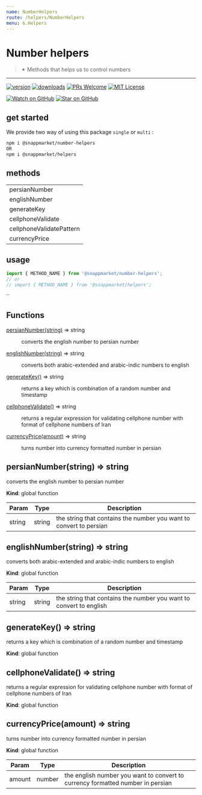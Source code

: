 ```yaml
---
name: NumberHelpers
route: /helpers/NumberHelpers
menu: 6.Helpers
---
```



# Number helpers
> ✴ Methods that helps us to control numbers
----

[![version](https://img.shields.io/npm/v/@snappmarket/number-helpers.svg?style=flat-square)](https://www.npmjs.com/package/@snappmarket/number-helpers)
[![downloads](https://img.shields.io/npm/dm/@snappmarket/number-helpers.svg?style=flat-square)](http://www.npmtrends.com/@snappmarket/number-helpers)
[![PRs Welcome](https://img.shields.io/badge/PRs-welcome-brightgreen.svg?style=flat-square)](http://makeapullrequest.com)
[![MIT License](https://img.shields.io/npm/l/@snappmarket/number-helpers.svg?style=flat-square)](https://github.com/snappmarket/frontend-toolbox/tree/master/packages/useDidUpdateEffect/blob/master/LICENSE.md)

[![Watch on GitHub](https://img.shields.io/github/watchers/snappmarket/frontend-toolbox.svg?style=social)](https://github.com/snappmarket/frontend-toolbox/watchers)
[![Star on GitHub](https://img.shields.io/github/stars/snappmarket/frontend-toolbox.svg?style=social)](https://github.com/snappmarket/frontend-toolbox/stargazers)

## get started 
We provide two way of using this package `single` or `multi` :
```bash
npm i @snappmarket/number-helpers
OR
npm i @snappmarket/helpers
```

## methods
|        |
| ------ |
| persianNumber                                                 |  
| englishNumber                                                 |  
| generateKey                                                 |  
| cellphoneValidate                                                 |  
| cellphoneValidatePattern                                                 |  
| currencyPrice                                                 |  

## usage 
```javascript
import { METHOD_NAME } from '@snappmarket/number-helpers';
// or 
// import { METHOD_NAME } from '@snappmarket/helpers';
```
``


## Functions

<dl>
<dt><a href="#persianNumber">persianNumber(string)</a> ⇒ string</dt>
<dd><p>converts the english number to persian number</p>
</dd>
<dt><a href="#englishNumber">englishNumber(string)</a> ⇒ string</dt>
<dd><p>converts both arabic-extended and arabic-indic numbers to english</p>
</dd>
<dt><a href="#generateKey">generateKey()</a> ⇒ string</dt>
<dd><p>returns a key which is combination of a random number and timestamp</p>
</dd>
<dt><a href="#cellphoneValidate">cellphoneValidate()</a> ⇒ string</dt>
<dd><p>returns a regular expression for validating cellphone number with format of cellphone numbers of Iran</p>
</dd>
<dt><a href="#currencyPrice">currencyPrice(amount)</a> ⇒ string</dt>
<dd><p>turns number into currency formatted number in persian</p>
</dd>
</dl>

<a name="persianNumber"></a>

## persianNumber(string) ⇒ string
converts the english number to persian number

**Kind**: global function  

| Param | Type | Description |
| --- | --- | --- |
| string | string | the string that contains the number  you want to convert to persian |

<a name="englishNumber"></a>

## englishNumber(string) ⇒ string
converts both arabic-extended and arabic-indic numbers to english

**Kind**: global function  

| Param | Type | Description |
| --- | --- | --- |
| string | string | the string that contains the number  you want to convert to english |

<a name="generateKey"></a>

## generateKey() ⇒ string
returns a key which is combination of a random number and timestamp

**Kind**: global function  
<a name="cellphoneValidate"></a>

## cellphoneValidate() ⇒ string
returns a regular expression for validating cellphone number with format of cellphone numbers of Iran

**Kind**: global function  
<a name="currencyPrice"></a>

## currencyPrice(amount) ⇒ string
turns number into currency formatted number in persian

**Kind**: global function  

| Param | Type | Description |
| --- | --- | --- |
| amount | number | the english number you want to convert to currency formatted number in persian |

